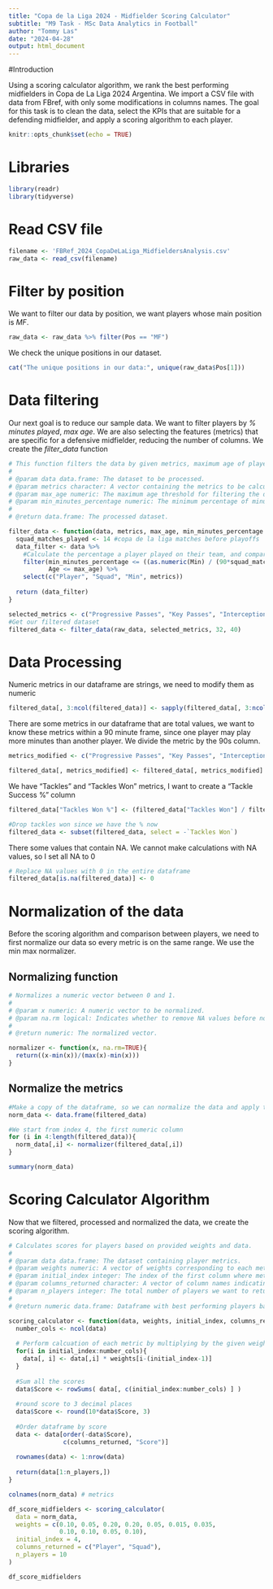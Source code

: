 ```yaml
---
title: "Copa de la Liga 2024 - Midfielder Scoring Calculator"
subtitle: "M9 Task - MSc Data Analytics in Football"
author: "Tommy Las"
date: "2024-04-28"
output: html_document
---
```

#Introduction

Using a scoring calculator algorithm, we rank the best performing midfielders in Copa de La Liga 2024 Argentina.
We import a CSV file with data from FBref, with only some modifications in columns names.
The goal for this task is to clean the data, select the KPIs that are suitable for a defending midfielder, and apply a scoring algorithm to each player.

```r
knitr::opts_chunk$set(echo = TRUE)
```

# Libraries

```r
library(readr)
library(tidyverse)

```

# Read CSV file

``` r
filename <- 'FBRef_2024_CopaDeLaLiga_MidfieldersAnalysis.csv'
raw_data <- read_csv(filename)
```

# Filter by position

We want to filter our data by position, we want players whose main position is *MF*.

``` r
raw_data <- raw_data %>% filter(Pos == "MF")
```

We check the unique positions in our dataset.

``` r
cat("The unique positions in our data:", unique(raw_data$Pos[1]))
```

# Data filtering

Our next goal is to reduce our sample data. We want to filter players by *% minutes played*, *max age*. We are also selecting the features (metrics) that are specific for a defensive midfielder, reducing the number of columns.
We create the _filter_data_ function

``` r

# This function filters the data by given metrics, maximum age of players, and the minimum percentage of minutes player for its team  .
# 
# @param data data.frame: The dataset to be processed.
# @param metrics character: A vector containing the metrics to be calculated.
# @param max_age numeric: The maximum age threshold for filtering the data.
# @param min_minutes_percentage numeric: The minimum percentage of minutes required for a player to be included.
#
# @return data.frame: The processed dataset.

filter_data <- function(data, metrics, max_age, min_minutes_percentage ){ 
  squad_matches_played <- 14 #copa de la liga matches before playoffs
  data_filter <- data %>%
    #Calculate the percentage a player played on their team, and compare to minimum percentage passed as parameter
    filter(min_minutes_percentage <= ((as.numeric(Min) / (90*squad_matches_played)) *100), 
           Age <= max_age) %>%
    select(c("Player", "Squad", "Min", metrics))
  
  return (data_filter)
}

```

```r
selected_metrics <- c("Progressive Passes", "Key Passes", "Interceptions", "Tackles" ,"Tackles Won", "Passes into Final Third", "Long Passes Attempted", "Long Passes Success %", "Total Passes Attempted", "Total Passes Success %","Total Blocks"  )
#Get our filtered dataset
filtered_data <- filter_data(raw_data, selected_metrics, 32, 40)

```


# Data Processing

Numeric metrics in our dataframe are strings, we need to modify them as numeric

```r

filtered_data[, 3:ncol(filtered_data)] <- sapply(filtered_data[, 3:ncol(filtered_data)], as.numeric)

```

There are some metrics in our dataframe that are total values, we want to know these metrics within a 90 minute frame, since one player may play more minutes than another player. We divide the metric by the 90s column.

```r

metrics_modified <- c("Progressive Passes", "Key Passes", "Interceptions", "Tackles", "Tackles Won","Passes into Final Third", "Long Passes Attempted", "Total Passes Attempted", "Total Passes Success %")

filtered_data[, metrics_modified] <- filtered_data[, metrics_modified] / (filtered_data$Min / 90)

```

We have "Tackles" and "Tackles Won" metrics, I want to create a "Tackle Success %" column

``` r

filtered_data["Tackles Won %"] <- (filtered_data["Tackles Won"] / filtered_data["Tackles"])*100

#Drop tackles won since we have the % now
filtered_data <- subset(filtered_data, select = -`Tackles Won`)

```

There some values that contain NA. We cannot make calculations with NA values, so I set all NA to 0
``` r
# Replace NA values with 0 in the entire dataframe
filtered_data[is.na(filtered_data)] <- 0
```

# Normalization of the data

Before the scoring algorithm and comparison between players, we need to first normalize our data so every metric is on the same range. We use the min max normalizer.

## Normalizing function
``` r

# Normalizes a numeric vector between 0 and 1.
# 
# @param x numeric: A numeric vector to be normalized.
# @param na.rm logical: Indicates whether to remove NA values before normalization. Default is TRUE.
#
# @return numeric: The normalized vector.

normalizer <- function(x, na.rm=TRUE){
  return((x-min(x))/(max(x)-min(x)))
}

```

## Normalize the metrics

``` r

#Make a copy of the dataframe, so we can normalize the data and apply the scoring algorithm
norm_data <- data.frame(filtered_data)

#We start from index 4, the first numeric column
for (i in 4:length(filtered_data)){
  norm_data[,i] <- normalizer(filtered_data[,i])
}

summary(norm_data)
```

# Scoring Calculator Algorithm

Now that we filtered, processed and normalized the data, we create the scoring algorithm. 

```r
# Calculates scores for players based on provided weights and data.
# 
# @param data data.frame: The dataset containing player metrics.
# @param weights numeric: A vector of weights corresponding to each metric being calculated.
# @param initial_index integer: The index of the first column where metrics start.
# @param columns_returned character: A vector of column names indicating which columns to include in the final dataframe.
# @param n_players integer: The total number of players we want to return, number of rows in the dataframe.
#
# @return numeric data.frame: Dataframe with best performing players based on the given metrics and weights. Sorted by Score descending.

scoring_calculator <- function(data, weights, initial_index, columns_returned, n_players){
  number_cols <- ncol(data)
  
  # Perform calcuation of each metric by multiplying by the given weight
  for(i in initial_index:number_cols){
    data[, i] <- data[,i] * weights[i-(initial_index-1)]
  }
  
  #Sum all the scores
  data$Score <- rowSums( data[, c(initial_index:number_cols) ] )
  
  #round score to 3 decimal places
  data$Score <- round(10*data$Score, 3)
  
  #Order dataframe by score
  data <- data[order(-data$Score), 
               c(columns_returned, "Score")]
  
  rownames(data) <- 1:nrow(data)
  
  return(data[1:n_players,])
}
```


``` r

colnames(norm_data) # metrics

df_score_midfielders <- scoring_calculator(
  data = norm_data, 
  weights = c(0.10, 0.05, 0.20, 0.20, 0.05, 0.015, 0.035, 
              0.10, 0.10, 0.05, 0.10), 
  initial_index = 4, 
  columns_returned = c("Player", "Squad"), 
  n_players = 10
)

df_score_midfielders

```